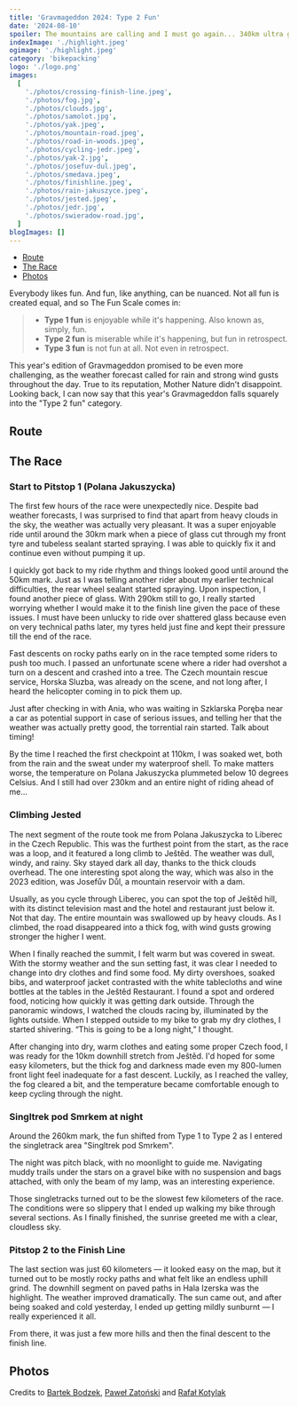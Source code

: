 ```yaml
---
title: 'Gravmageddon 2024: Type 2 Fun'
date: '2024-08-10'
spoiler: The mountains are calling and I must go again... 340km ultra gravel race in rainy conditions. Top 20 finish.
indexImage: './highlight.jpeg'
ogimage: './highlight.jpeg'
category: 'bikepacking'
logo: './logo.png'
images:
  [
    './photos/crossing-finish-line.jpeg',
    './photos/fog.jpg',
    './photos/clouds.jpg',
    './photos/samolot.jpg',
    './photos/yak.jpeg',
    './photos/mountain-road.jpeg',
    './photos/road-in-woods.jpeg',
    './photos/cycling-jedr.jpeg',
    './photos/yak-2.jpg',
    './photos/josefuv-dul.jpeg',
    './photos/smedava.jpeg',
    './photos/finishline.jpeg',
    './photos/rain-jakuszyce.jpeg',
    './photos/jested.jpeg',
    './photos/jedr.jpg',
    './photos/swieradow-road.jpg',
  ]
blogImages: []
---
```


- [Route](#route)
- [The Race](#the-race)
- [Photos](#photos)

<MakeItBigContainer>
  <ImageComponent
    image={props.data.mdx.frontmatter.images[0]}
    description="Crossing finish line at Gravmageddon 2024 after 30 hours of cycling."
  />
</MakeItBigContainer>

Everybody likes fun. And fun, like anything, can be nuanced. Not all fun is created equal, and so The Fun Scale comes in:

> - **Type 1 fun** is enjoyable while it's happening. Also known as, simply, fun.
> - **Type 2 fun** is miserable while it's happening, but fun in retrospect.
> - **Type 3 fun** is not fun at all. Not even in retrospect.

This year's edition of Gravmageddon promised to be even more challenging, as the weather forecast called for rain and strong wind gusts throughout the day. True to its reputation, Mother Nature didn't disappoint. Looking back, I can now say that this year's Gravmageddon falls squarely into the "Type 2 fun" category.

## Route

<MakeItBigContainer>
  <LazyStravaContainer height="800px">
    <div
      class="strava-embed-placeholder"
      data-embed-type="activity"
      data-embed-id="12052121611"
      data-style="standard"
    />
  </LazyStravaContainer>
</MakeItBigContainer>

## The Race

<MakeItBigContainer>
  <Container>
    <Column>
      <ImageComponent
        image={props.data.mdx.frontmatter.images[14]}
        description="Focus before the start - 340km to go"
      />
    </Column>
    <Column flex={2.25}>
      <ImageComponent image={props.data.mdx.frontmatter.images[5]} />
    </Column>
  </Container>
</MakeItBigContainer>

### Start to Pitstop 1 (Polana Jakuszycka)

The first few hours of the race were unexpectedly nice. Despite bad weather forecasts, I was surprised to find that apart from heavy clouds in the sky, the weather was actually very pleasant. It was a super enjoyable ride until around the 30km mark when a piece of glass cut through my front tyre and tubeless sealant started spraying. I was able to quickly fix it and continue even without pumping it up.

I quickly got back to my ride rhythm and things looked good until around the 50km mark. Just as I was telling another rider about my earlier technical difficulties, the rear wheel sealant started spraying. Upon inspection, I found another piece of glass. With 290km still to go, I really started worrying whether I would make it to the finish line given the pace of these issues. I must have been unlucky to ride over shattered glass because even on very technical paths later, my tyres held just fine and kept their pressure till the end of the race.

Fast descents on rocky paths early on in the race tempted some riders to push too much. I passed an unfortunate scene where a rider had overshot a turn on a descent and crashed into a tree. The Czech mountain rescue service, Horska Sluzba, was already on the scene, and not long after, I heard the helicopter coming in to pick them up.

Just after checking in with Ania, who was waiting in Szklarska Poręba near a car as potential support in case of serious issues, and telling her that the weather was actually pretty good, the torrential rain started. Talk about timing!

By the time I reached the first checkpoint at 110km, I was soaked wet, both from the rain and the sweat under my waterproof shell. To make matters worse, the temperature on Polana Jakuszycka plummeted below 10 degrees Celsius. And I still had over 230km and an entire night of riding ahead of me...

<MakeItBigContainer>
  <Container>
    <Column>
      <ImageComponent
        image={props.data.mdx.frontmatter.images[12]}
        description="Heavy rain in Polana Jakuszycka (pitstop 1)"
        isRow
      />
    </Column>
    <Column>
      <ImageComponent image={props.data.mdx.frontmatter.images[2]} isRow />
    </Column>
  </Container>
  <Container>
    <Column>
      <ImageComponent image={props.data.mdx.frontmatter.images[1]} />
    </Column>
    <Column>
      <ImageComponent
        image={props.data.mdx.frontmatter.images[7]}
        description="First part of the race, the weather was still good."
      />
    </Column>
  </Container>
</MakeItBigContainer>

### Climbing Jested

The next segment of the route took me from Polana Jakuszycka to Liberec in the Czech Republic. This was the furthest point from the start, as the race was a loop, and it featured a long climb to Ještěd. The weather was dull, windy, and rainy. Sky stayed dark all day, thanks to the thick clouds overhead. The one interesting spot along the way, which was also in the 2023 edition, was Josefův Důl, a mountain reservoir with a dam.

<MakeItBigContainer>
  <ImageComponent
    image={props.data.mdx.frontmatter.images[9]}
    description="Josefův Důl reservoir."
  />
</MakeItBigContainer>

Usually, as you cycle through Liberec, you can spot the top of Ještěd hill, with its distinct television mast and the hotel and restaurant just below it. Not that day. The entire mountain was swallowed up by heavy clouds. As I climbed, the road disappeared into a thick fog, with wind gusts growing stronger the higher I went.

When I finally reached the summit, I felt warm but was covered in sweat. With the stormy weather and the sun setting fast, it was clear I needed to change into dry clothes and find some food. My dirty overshoes, soaked bibs, and waterproof jacket contrasted with the white tablecloths and wine bottles at the tables in the Ještěd Restaurant. I found a spot and ordered food, noticing how quickly it was getting dark outside. Through the panoramic windows, I watched the clouds racing by, illuminated by the lights outside. When I stepped outside to my bike to grab my dry clothes, I started shivering. “This is going to be a long night,” I thought.

After changing into dry, warm clothes and eating some proper Czech food, I was ready for the 10km downhill stretch from Ještěd. I'd hoped for some easy kilometers, but the thick fog and darkness made even my 800-lumen front light feel inadequate for a fast descent. Luckily, as I reached the valley, the fog cleared a bit, and the temperature became comfortable enough to keep cycling through the night.

<MakeItBigContainer>
  <Container>
    <Column>
      <ImageComponent
        image={props.data.mdx.frontmatter.images[13]}
        description="Restaurant Ještěd in the dark, 180km mark"
      />
    </Column>
    <Column flex={2.0}>
      <ImageComponent
        image={props.data.mdx.frontmatter.images[10]}
        description="Smedava shelter at night"
      />
    </Column>
  </Container>
</MakeItBigContainer>

### Singltrek pod Smrkem at night

Around the 260km mark, the fun shifted from Type 1 to Type 2 as I entered the singletrack area "Singltrek pod Smrkem".

The night was pitch black, with no moonlight to guide me. Navigating muddy trails under the stars on a gravel bike with no suspension and bags attached, with only the beam of my lamp, was an interesting experience.

Those singletracks turned out to be the slowest few kilometers of the race. The conditions were so slippery that I ended up walking my bike through several sections. As I finally finished, the sunrise greeted me with a clear, cloudless sky.

### Pitstop 2 to the Finish Line

The last section was just 60 kilometers — it looked easy on the map, but it turned out to be mostly rocky paths and what felt like an endless uphill grind. The downhill segment on paved paths in Hala Izerska was the highlight. The weather improved dramatically. The sun came out, and after being soaked and cold yesterday, I ended up getting mildly sunburnt — I really experienced it all.

From there, it was just a few more hills and then the final descent to the finish line.

<MakeItBigContainer>
  <ImageComponent
    image={props.data.mdx.frontmatter.images[11]}
    description="Gravmageddon 2024 finish line"
  />
</MakeItBigContainer>

## Photos

Credits to [Bartek Bodzek](https://www.facebook.com/BartlomiejBodzek), [Paweł Zatoński](https://www.facebook.com/pawelzatonskifotografia) and [Rafał Kotylak](https://www.facebook.com/Kotylakkrajobraz)

<MakeItBigContainer>
  <ImageComponent image={props.data.mdx.frontmatter.images[6]} isRow />
  <Container>
    <Column>
      <ImageComponent image={props.data.mdx.frontmatter.images[4]} isRow />
    </Column>
    <Column>
      <ImageComponent image={props.data.mdx.frontmatter.images[3]} isRow />
    </Column>
  </Container>
  <ImageComponent image={props.data.mdx.frontmatter.images[15]} />
</MakeItBigContainer>
